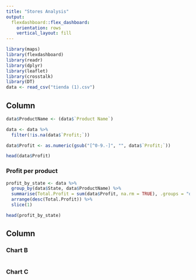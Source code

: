 ```yaml
---
title: "Stores Analysis"
output: 
  flexdashboard::flex_dashboard:
    orientation: rows
    vertical_layout: fill
---
```



```r
library(maps)
library(flexdashboard)
library(readr)
library(dplyr)
library(leaflet)
library(crosstalk)
library(DT)
data <- read_csv("tienda (1).csv")

```
<!--
1. Utilidad: segmentar segun Product_ID, Product_Name con Sales y Profit y grafico
2. Segmentacion: Segment, Sales y Profit. Solo grafica
3. Geografia: Country, region, state, city con profit -> MAPA
4. Analisis de entregas: eficiencia en tiempos y en geografía
   Order_ID, Order_Date, Ship_Date, TIME, Ship_Mode, State, City y region -> graficar sin latitud y longitud
   libreria posible lubridate
   
   Una pagina por dashboard
   
Requisitos
El dashboard debe de contener
Graficas
Tablas
Mapas
En por lo menos un caso utilizar la librería crosstalk

TABS - 3

TASKS:
1. Gráfico y tabla con productos más vendidos -> DANIEL
2. Gráfico de barras (una sales y otra profit) por segmento -> DANIEL
3. Mapa general -> DENISSE 
4. Eficiencia de proceso por ciudad -> MICHELLE
4.1 Ship Mode por ciudad -> MICHELLE 

-->


Column {data-width=650}
-----------------------------------------------------------------------

```r

data$ProductName <- (data$`Product Name`)

data <- data %>%
  filter(!is.na(data$`Profit;`))

data$Profit <- as.numeric(gsub("[^0-9.-]", "", data$`Profit;`))

head(data$Profit)

```


### Profit per product

```r

profit_by_state <- data %>%
  group_by(data$State, data$ProductName) %>%
  summarise(Total.Profit = sum(data$Profit, na.rm = TRUE), .groups = "drop") %>%
  arrange(desc(Total.Profit)) %>%
  slice(1)

head(profit_by_state)

```

Column {data-width=350}
-----------------------------------------------------------------------

### Chart B

```r

```

### Chart C

```r

```

